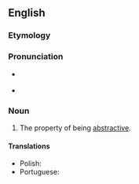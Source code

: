 ==English==

===Etymology===
{{suffix|en|abstractive|ness}}

===Pronunciation===
* {{a|US}} {{IPA|en|/æbˈstɹæk.tɪv.nəs/|/əbˈstɹæk.tɪv.nəs/}}
* {{audio|en|LL-Q1860 (eng)-PerfectSoundWhatever-abstractiveness.wav|Audio (CA)}}

===Noun===
{{en-noun|-}}

# The property of being [[abstractive]].

====Translations====
{{trans-top|the property of being abstractive}}
* Polish: {{t+|pl|abstrakcyjność|f}}
* Portuguese: {{t|pt|abstratividade|f}}
{{trans-mid}}
{{trans-bottom}}